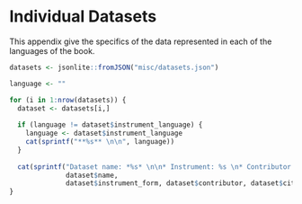# Individual Datasets {#appendix-data}

This appendix give the specifics of the data represented in each of the languages of the book.  

```r
datasets <- jsonlite::fromJSON("misc/datasets.json")
```

```r
language <- ""

for (i in 1:nrow(datasets)) {
  dataset <- datasets[i,]
  
  if (language != dataset$instrument_language) {
    language <- dataset$instrument_language
    cat(sprintf("**%s** \n\n", language))
  }
  
  cat(sprintf("Dataset name: *%s* \n\n* Instrument: %s \n* Contributor: %s\n* Citation: %s\n\n",
              dataset$name, 
              dataset$instrument_form, dataset$contributor, dataset$citation))
}
```


